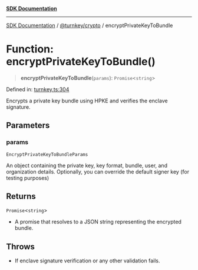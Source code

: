 [**SDK Documentation**](../../../README.mdx)

***

[SDK Documentation](../../../packages.mdx) / [@turnkey/crypto](../README.mdx) / encryptPrivateKeyToBundle

# Function: encryptPrivateKeyToBundle()

> **encryptPrivateKeyToBundle**(`params`): `Promise`\<`string`\>

Defined in: [turnkey.ts:304](https://github.com/tkhq/sdk/blob/078f5423e923fbd1d7fd39440402d7f01d09c3d0/packages/crypto/src/turnkey.ts#L304)

Encrypts a private key bundle using HPKE and verifies the enclave signature.

## Parameters

### params

`EncryptPrivateKeyToBundleParams`

An object containing the private key, key format, bundle, user, and organization details. Optionally, you can override the default signer key (for testing purposes)

## Returns

`Promise`\<`string`\>

- A promise that resolves to a JSON string representing the encrypted bundle.

## Throws

- If enclave signature verification or any other validation fails.
